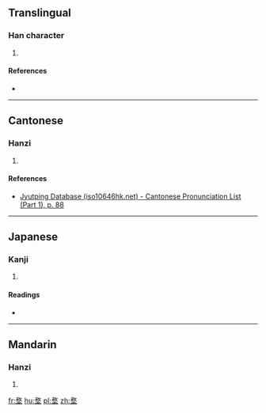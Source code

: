 ==Translingual==

===Han character===
{{Han char|rn=32|rad=土|as=09|sn=12|four=18104|canj=NKG|ids=⿱敄土}}

# {{defn|Han|sort=土09}}

====References====
* {{Han ref|kx=0233.210|dkj=05260|dj=0470.370|hdz=10469.120|uh=5825|ud=22565|bh=D8A8|bd=55464}}

----

==Cantonese==

===Hanzi===
{{yue-hanzi|jyut=[[mou4]]|y=mou4}}

# {{defn|lang=yue|sort=土09}}

====References====
* [http://www.iso10646hk.net/jp/document/download.jsp Jyutping Database (iso10646hk.net) - Cantonese Pronunciation List (Part 1), p. 88]

----

==Japanese==

===Kanji===
{{ja-kanji|grade=|rs=土09}}

# {{defn|lang=ja|sort=土09}}

====Readings====
* {{ja-readings|on=[[ぼう]] (bō), [[む]] (mu), [[もう]] (mō), [[ぶ]] (bu)|kun=[[かはらけ]] (kaharake)}}

----

==Mandarin==

===Hanzi===
{{cmn-hanzi|pin=[[máo]] ([[mao2]]), [[ài]] ([[ai4]]), [[yè]] ([[ye4]])|wg=mao<sup>2</sup>, ai<sup>4</sup>, yeh<sup>4</sup>}}

# {{defn|lang=cmn|sort=土09}}

[[fr:堥]]
[[hu:堥]]
[[pl:堥]]
[[zh:堥]]